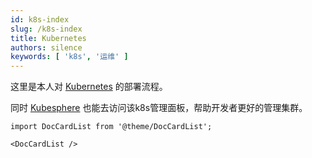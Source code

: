```yaml
---
id: k8s-index
slug: /k8s-index
title: Kubernetes
authors: silence
keywords: [ 'k8s', '运维' ]
---
```


这里是本人对 [Kubernetes](https://kubernetes.io/) 的部署流程。

同时 [Kubesphere](https://www.kubesphere.io/zh/learn/) 也能去访问该k8s管理面板，帮助开发者更好的管理集群。

```mdx-code-block
import DocCardList from '@theme/DocCardList';

<DocCardList />
```
